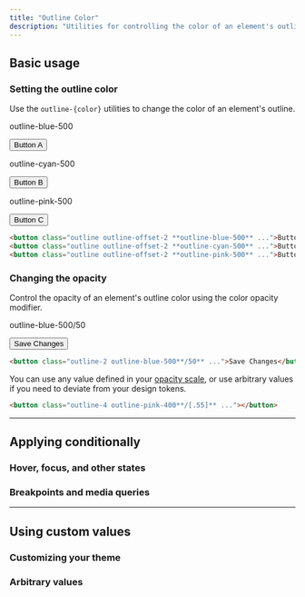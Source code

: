 ```yaml
---
title: "Outline Color"
description: "Utilities for controlling the color of an element's outline."
---
```




## Basic usage

### Setting the outline color

Use the `outline-{color}` utilities to change the color of an element's outline.

<Example>
  <div class="flex flex-col sm:flex-row items-center justify-center gap-8 sm:gap-16 font-bold text-sm text-white text-center">
    <div class="flex flex-col items-center shrink-0">
      <p class="font-medium text-sm text-slate-500 font-mono text-center mb-3 dark:text-slate-400">outline-blue-500</p>
      <button class="px-4 py-2 font-semibold text-sm bg-white text-slate-700 border border-slate-300 rounded-md shadow-sm outline outline-2 outline-offset-2 outline-blue-500 dark:bg-slate-700 dark:text-slate-200 dark:border-transparent">Button A</button>
    </div>
    <div class="flex flex-col items-center shrink-0">
      <p class="font-medium text-sm text-slate-500 font-mono text-center mb-3 dark:text-slate-400">outline-cyan-500</p>
      <button class="px-4 py-2 font-semibold text-sm bg-white text-slate-700 border border-slate-300 rounded-md shadow-sm outline outline-2 outline-offset-2 outline-cyan-500 dark:bg-slate-700 dark:text-slate-200 dark:border-transparent">Button B</button>
    </div>
    <div class="flex flex-col items-center shrink-0">
      <p class="font-medium text-sm text-slate-500 font-mono text-center mb-3 dark:text-slate-400">outline-pink-500</p>
      <button class="px-4 py-2 font-semibold text-sm bg-white text-slate-700 border border-slate-300 rounded-md shadow-sm outline outline-2 outline-offset-2 outline-pink-500 dark:bg-slate-700 dark:text-slate-200 dark:border-transparent">Button C</button>
    </div>
  </div>
</Example>

```html
<button class="outline outline-offset-2 **outline-blue-500** ...">Button A</button>
<button class="outline outline-offset-2 **outline-cyan-500** ...">Button B</button>
<button class="outline outline-offset-2 **outline-pink-500** ...">Button C</button>
```

### Changing the opacity

Control the opacity of an element's outline color using the color opacity modifier.

<Example>
  <div class="text-center font-bold text-sm text-white">
    <div class="flex flex-col items-center shrink-0">
      <p class="font-medium text-sm text-slate-500 font-mono text-center mb-3 dark:text-slate-400">outline-blue-500/50</p>
      <button class="px-4 py-2 font-semibold text-sm bg-white text-slate-700 border border-slate-300 rounded-md shadow-sm outline outline-2 outline-offset-2 outline-blue-500/50 dark:bg-slate-700 dark:text-slate-200 dark:border-transparent">Save Changes</button>
    </div>
  </div>
</Example>

```html
<button class="outline-2 outline-blue-500**/50** ...">Save Changes</button>
```

You can use any value defined in your [opacity scale](/docs/opacity), or use arbitrary values if you need to deviate from your design tokens.

```html
<button class="outline-4 outline-pink-400**/[.55]** ..."></button>
```

---

## <Heading ignore>Applying conditionally</Heading>

### <Heading ignore>Hover, focus, and other states</Heading>

<HoverFocusAndOtherStates defaultClass="outline" featuredClass="outline-blue-400" element="button" />

### <Heading ignore>Breakpoints and media queries</Heading>

<BreakpointsAndMediaQueries defaultClass="outline" featuredClass="outline-blue-400" element="button" />

---

## Using custom values

### Customizing your theme

<CustomizePluginColors name="outline" configKey="outlineColor" />

### Arbitrary values

<ArbitraryValues property="outline-color" featuredClass="outline-[#243c5a]" element="button" />
